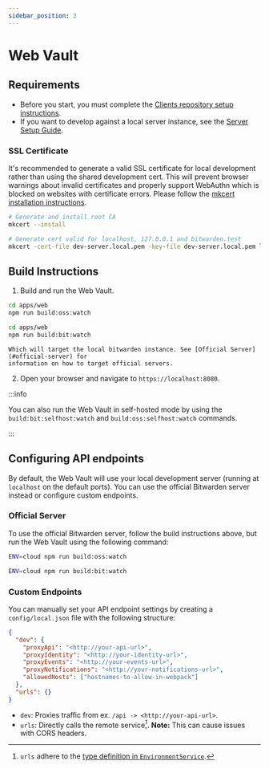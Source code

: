 ```yaml
---
sidebar_position: 2
---
```


# Web Vault

## Requirements

- Before you start, you must complete the [Clients repository setup instructions](../index.md).
- If you want to develop against a local server instance, see the
  [Server Setup Guide](../../server/guide.md).

### SSL Certificate

It's recommended to generate a valid SSL certificate for local development rather than using the
shared development cert. This will prevent browser warnings about invalid certificates and properly
support WebAuthn which is blocked on websites with certificate errors. Please follow the
[mkcert installation instructions](https://github.com/FiloSottile/mkcert#installation).

```bash
# Generate and install root CA
mkcert --install

# Generate cert valid for localhost, 127.0.0.1 and bitwarden.test
mkcert -cert-file dev-server.local.pem -key-file dev-server.local.pem localhost 127.0.0.1 bitwarden.test
```

## Build Instructions

<!-- prettier-ignore-start -->

1.  Build and run the Web Vault.

  <community>

  ```bash
  cd apps/web
  npm run build:oss:watch
  ```

  </community>

  <bitwarden>

  ```bash
  cd apps/web
  npm run build:bit:watch
  ```

  </bitwarden>

    Which will target the local bitwarden instance. See [Official Server](#official-server) for
    information on how to target official servers.

2.  Open your browser and navigate to `https://localhost:8080`.

:::info

You can also run the Web Vault in self-hosted mode by using the `build:bit:selfhost:watch` and
`build:oss:selfhost:watch` commands.

:::


<!-- prettier-ignore-end -->

## Configuring API endpoints

By default, the Web Vault will use your local development server (running at `localhost` on the
default ports). You can use the official Bitwarden server instead or configure custom endpoints.

### Official Server

To use the official Bitwarden server, follow the build instructions above, but run the Web Vault
using the following command:

<community>

```bash
ENV=cloud npm run build:oss:watch
```

</community>

<bitwarden>

```bash
ENV=cloud npm run build:bit:watch
```

</bitwarden>

### Custom Endpoints

You can manually set your API endpoint settings by creating a `config/local.json` file with the
following structure:

```json
{
  "dev": {
    "proxyApi": "<http://your-api-url>",
    "proxyIdentity": "<http://your-identity-url>",
    "proxyEvents": "<http://your-events-url>",
    "proxyNotifications": "<http://your-notifications-url>",
    "allowedHosts": ["hostnames-to-allow-in-webpack"]
  },
  "urls": {}
}
```

- `dev`: Proxies traffic from ex. `/api -> <http://your-api-url>`.
- `urls`: Directly calls the remote service[^1]. **Note:** This can cause issues with CORS headers.

[^1]:
    `urls` adhere to the
    [type definition in `EnvironmentService`](https://github.com/bitwarden/clients/blob/master/libs/common/src/abstractions/environment.service.ts).
